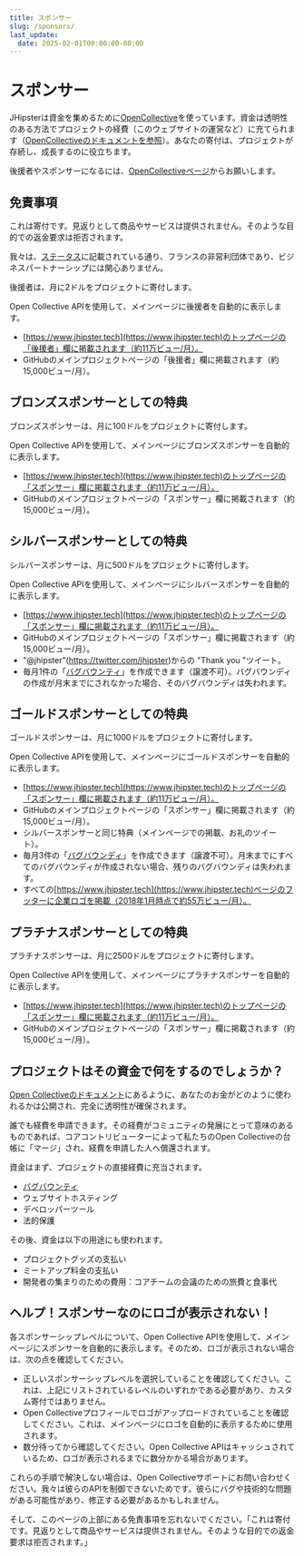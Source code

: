 ```yaml
---
title: スポンサー
slug: /sponsors/
last_update:
  date: 2025-02-01T00:00:00-00:00
---
```

# <i class="fa fa-usd"></i> スポンサー

JHipsterは資金を集めるために[OpenCollective](https://opencollective.com/generator-jhipster)を使っています。資金は透明性のある方法でプロジェクトの経費（このウェブサイトの運営など）に充てられます（[OpenCollectiveのドキュメントを参照](https://opencollective.com/how-it-works)）。あなたの寄付は、プロジェクトが存続し、成長するのに役立ちます。

後援者やスポンサーになるには、[OpenCollectiveページ](https://opencollective.com/generator-jhipster)からお願いします。

## 免責事項

これは寄付です。見返りとして商品やサービスは提供されません。そのような目的での返金要求は拒否されます。

我々は、[ステータス](/association/)に記載されている通り、フランスの非営利団体であり、ビジネスパートナーシップには関心ありません。

後援者は、月に2ドルをプロジェクトに寄付します。

Open Collective APIを使用して、メインページに後援者を自動的に表示します。

- [https://www.jhipster.tech](https://www.jhipster.tech)のトップページの「後援者」欄に掲載されます（約11万ビュー/月）。
- GitHubのメインプロジェクトページの「後援者」欄に掲載されます（約15,000ビュー/月）。

## ブロンズスポンサーとしての特典

ブロンズスポンサーは、月に100ドルをプロジェクトに寄付します。

Open Collective APIを使用して、メインページにブロンズスポンサーを自動的に表示します。

- [https://www.jhipster.tech](https://www.jhipster.tech)のトップページの「スポンサー」欄に掲載されます（約11万ビュー/月）。
- GitHubのメインプロジェクトページの「スポンサー」欄に掲載されます（約15,000ビュー/月）。

## シルバースポンサーとしての特典

シルバースポンサーは、月に500ドルをプロジェクトに寄付します。

Open Collective APIを使用して、メインページにシルバースポンサーを自動的に表示します。

- [https://www.jhipster.tech](https://www.jhipster.tech)のトップページの「スポンサー」欄に掲載されます（約11万ビュー/月）。
- GitHubのメインプロジェクトページの「スポンサー」欄に掲載されます（約15,000ビュー/月）。
- "@jhipster"(https://twitter.com/jhipster)からの "Thank you "ツイート。
- 毎月1件の「[バグバウンティ](/bug-bounties/)」を作成できます（譲渡不可）。バグバウンディの作成が月末までにされなかった場合、そのバグバウンディは失われます。

## ゴールドスポンサーとしての特典

ゴールドスポンサーは、月に1000ドルをプロジェクトに寄付します。

Open Collective APIを使用して、メインページにゴールドスポンサーを自動的に表示します。

- [https://www.jhipster.tech](https://www.jhipster.tech)のトップページの「スポンサー」欄に掲載されます（約11万ビュー/月）。
- GitHubのメインプロジェクトページの「スポンサー」欄に掲載されます（約15,000ビュー/月）。
- シルバースポンサーと同じ特典（メインページでの掲載、お礼のツイート）。
- 毎月3件の「[バグバウンディ](/bug-bounties/)」を作成できます（譲渡不可）。月末までにすべてのバグバウンディが作成されない場合、残りのバグバウンディは失われます。
- すべての[https://www.jhipster.tech](https://www.jhipster.tech)ページのフッターに企業ロゴを掲載（2018年1月時点で約55万ビュー/月）。

## プラチナスポンサーとしての特典

プラチナスポンサーは、月に2500ドルをプロジェクトに寄付します。

Open Collective APIを使用して、メインページにプラチナスポンサーを自動的に表示します。

- [https://www.jhipster.tech](https://www.jhipster.tech)のトップページの「スポンサー」欄に掲載されます（約11万ビュー/月）。
- GitHubのメインプロジェクトページの「スポンサー」欄に掲載されます（約15,000ビュー/月）。

## プロジェクトはその資金で何をするのでしょうか？

[Open Collectiveのドキュメント](https://docs.opencollective.com)にあるように、あなたのお金がどのように使われるかは公開され、完全に透明性が確保されます。

誰でも経費を申請できます。その経費がコミュニティの発展にとって意味のあるものであれば、コアコントリビューターによって私たちのOpen Collectiveの台帳に「マージ」され、経費を申請した人へ償還されます。

資金はまず、プロジェクトの直接経費に充当されます。

- [バグバウンティ](/bug-bounties)
- ウェブサイトホスティング
- デベロッパーツール
- 法的保護

その後、資金は以下の用途にも使われます。

- プロジェクトグッズの支払い
- ミートアップ料金の支払い
- 開発者の集まりのための費用：コアチームの会議のための旅費と食事代

## ヘルプ！スポンサーなのにロゴが表示されない！

各スポンサーシップレベルについて、Open Collective APIを使用して、メインページにスポンサーを自動的に表示します。そのため、ロゴが表示されない場合は、次の点を確認してください。

- 正しいスポンサーシップレベルを選択していることを確認してください。これは、上記にリストされているレベルのいずれかである必要があり、カスタム寄付ではありません。
- Open Collectiveプロフィールでロゴがアップロードされていることを確認してください。これは、メインページにロゴを自動的に表示するために使用されます。
- 数分待ってから確認してください。Open Collective APIはキャッシュされているため、ロゴが表示されるまでに数分かかる場合があります。

これらの手順で解決しない場合は、Open Collectiveサポートにお問い合わせください。我々は彼らのAPIを制御できないためです。彼らにバグや技術的な問題がある可能性があり、修正する必要があるかもしれません。

そして、このページの上部にある免責事項を忘れないでください。「これは寄付です。見返りとして商品やサービスは提供されません。そのような目的での返金要求は拒否されます。」